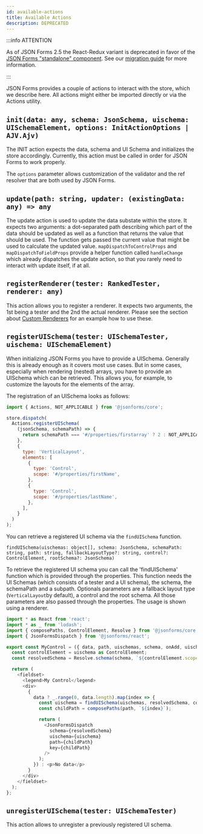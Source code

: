 ```yaml
---
id: available-actions
title: Available Actions
description: DEPRECATED
---
```



:::info ATTENTION

As of JSON Forms 2.5 the React-Redux variant is deprecated in favor of the [JSON Forms "standalone" component](../integrations/react).
See our [migration guide](https://github.com/eclipsesource/jsonforms/blob/master/MIGRATION.md) for more information.

:::

JSON Forms provides a couple of actions to interact with the store, which we describe here.
All actions might either be imported directly or via the Actions utility.

## `init(data: any, schema: JsonSchema, uischema: UISchemaElement, options: InitActionOptions | AJV.Ajv)`

<ApiLink link='core/interfaces/initaction.html' title='API' />

The INIT action expects the data, schema and UI Schema and initializes the store accordingly.
Currently, this action must be called in order for JSON Forms to work properly.

The `options` parameter allows customization of the validator and the ref resolver that are both used by JSON Forms.

## `update(path: string, updater: (existingData: any) => any`

<ApiLink link='core/interfaces/updateaction.html' title='API' />

The update action is used to update the data substate within the store.
It expects two arguments: a dot-separated path describing which part of the data should be updated as well as a function that returns the value that should be used.
The function gets passed the current value that might be used to calculate the updated value.
`mapDispatchToControlProps` and `mapDispatchToFieldProps` provide a helper function called `handleChange` which already dispatches the update action, so that you rarely need to interact with update itself, if at all.

## `registerRenderer(tester: RankedTester, renderer: any)`

<ApiLink link='core/interfaces/addrendereraction.html' title='API' />

This action allows you to register a renderer. It expects two arguments, the 1st being a tester and the 2nd the actual renderer.
Please see the section about [Custom Renderers](/docs/tutorial/custom-renderers) for an example how to use these.

## `registerUISchema(tester: UISchemaTester, uischema: UISchemaElement)`

<ApiLink link='core/interfaces/adduischemaaction.html' title='API' />

When initializing JSON Forms you have to provide a UISchema. Generally this is already enough as it covers most use cases.
But in some cases, especially when rendering (nested) arrays, you have to provide an UISchema which can be retrieved.
This allows you, for example, to customize the layouts for the elements of the array.

The registration of an UISchema looks as follows:

```js
import { Actions, NOT_APPLICABLE } from '@jsonforms/core';

store.dispatch(
  Actions.registerUISchema(
    (jsonSchema, schemaPath) => {
      return schemaPath === '#/properties/firstarray' ? 2 : NOT_APPLICABLE;
    },
    {
      type: 'VerticalLayout',
      elements: [
        {
          type: 'Control',
          scope: '#/properties/firstName',
        },
        {
          type: 'Control',
          scope: '#/properties/lastName',
        },
      ],
    }
  )
);
```

You can retrieve a registered UI schema via the `findUISchema` function.

`findUISchema(uischemas: object[], schema: JsonSchema, schemaPath: string, path: string, fallbackLayoutType?: string, control?: ControlElement, rootSchema?: JsonSchema)`

<ApiLink link='core/globals.html#finduischema' title='API' />

To retrieve the registered UI schema you can call the 'findUISchema' function which is provided through the properties.
This function needs the UI Schemas (which consists of a tester and a UI schema), the schema, the schemaPath and a subpath. Optionals parameters are a fallback layout type (`VerticalLayout`by default), a control and the root schema.
All those parameters are also passed through the properties. The usage is shown using a renderer.

```js
import * as React from 'react';
import * as _ from 'lodash';
import { composePaths, ControlElement, Resolve } from '@jsonforms/core';
import { JsonFormsDispatch } from '@jsonforms/react';

export const MyControl = ({ data, path, uischemas, schema, onAdd, uischema, findUISchema }) => {
  const controlElement = uischema as ControlElement;
  const resolvedSchema = Resolve.schema(schema, `${controlElement.scope}/items`);

  return (
    <fieldset>
      <legend>My Control</legend>
      <div>
        {
          data ? _.range(0, data.length).map(index => {
            const uischema = findUISchema(uischemas, resolvedSchema, controlElement.scope, path);
            const childPath = composePaths(path, `${index}`);

            return (
              <JsonFormsDispatch
                schema={resolvedSchema}
                uischema={uischema}
                path={childPath}
                key={childPath}
              />
            );
          }) : <p>No data</p>
        }
      </div>
    </fieldset>
  );
};
```

## `unregisterUISchema(tester: UISchemaTester)`

<ApiLink link='core/globals.html#unregisteruischema' title='API' />

This action allows to unregister a previously registered UI schema.
